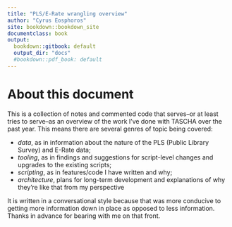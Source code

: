 ```yaml
---
title: "PLS/E-Rate wrangling overview"
author: "Cyrus Eosphoros"
site: bookdown::bookdown_site
documentclass: book
output:
  bookdown::gitbook: default
  output_dir: "docs"
  #bookdown::pdf_book: default
---
```


# About this document 

This is a collection of notes and commented code that serves--or at least tries to serve--as an overview of the work I've done with TASCHA over the past year. This means there are several genres of topic being covered:

- *data*, as in information about the nature of the PLS (Public Library Survey) and E-Rate data;
- *tooling*, as in findings and suggestions for script-level changes and upgrades to the existing scripts;
- *scripting*, as in features/code I have written and why;
- *architecture*, plans for long-term development and explanations of why they're like that from my perspective 

It is written in a conversational style because that was more conducive to getting more information down in place as opposed to less information. Thanks in advance for bearing with me on that front.



<!-- If you need PDF output, uncomment bookdown::pdf_book above in YAML. You will need a LaTeX installation, e.g., https://yihui.name/tinytex/ -->
